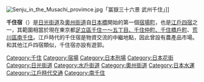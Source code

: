 [[File:Senju_in_the_Musachi_provimce.jpg|thumb]]「冨嶽三十六景 武州千住」]]

'''千住宿'''（{{lang-ja|せんじゅしゅく、せんじゅじゅく}}）是[[日光街道|日光街道]]及[[奧州街道|奧州街道]]自[[日本橋_(東京都中央區)|日本橋]]開始的第一個[[宿場|宿場町]]，也是[[江戶四宿|江戶四宿]]之一，其範圍相當於現在東京都[[足立區|足立區]][[千住|千住一～五丁目、千住仲町、千住橋戶町]]、[[荒川區|荒川區]][[南千住|南千住]]。江戶時代的千住宿是物資交流的中繼地點，因此曾設有農產品市場。和其他江戶四宿類似，千住宿亦設有遊郭。

[[Category:千住|Category:千住]]
[[Category:宿場|Category:宿場]]
[[Category:日本刑場|Category:日本刑場]]
[[Category:日本花街|Category:日本花街]]
[[Category:日光街道|Category:日光街道]]
[[Category:水戶街道|Category:水戶街道]]
[[Category:奧州街道|Category:奧州街道]]
[[Category:日本水運|Category:日本水運]]
[[Category:江戶時代交通|Category:江戶時代交通]]
[[Category:南千住|Category:南千住]]